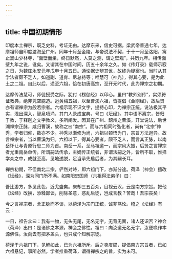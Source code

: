 ```yaml
---
---
---
```

title: 中国初期情形
---




印度本土禅宗，既乏史料，考证无由。达摩东来，信史可据。梁武帝普通七年，达摩祖师自印度渡海至广州，同年十月至金陵，与帝说法不契，于十一月至洛阳，寓止嵩山少林寺，“面壁而坐，终日默然，人莫之测，谓之壁观”，共历九年。相传面壁九年之说，讹矣。又谓其在中国时间，历五十余年之久。如《传灯录》载师示寂之日，为魏庄永安元年戊申十月五日。通论据史辨其讹，故终为疑案也。当时从其学法者颇不乏人，如道副、道育、尼总持等；唯慧可（神光），得其心要，是为此土之二祖。自此以后，递至六祖，恰在初唐高宗，至开元时代，此为禅宗之初期。

达摩传法慧可，师徒授受之际，犹付《楞伽经》以印心。虽曰“教外别传”，实须符证教典，绝非凭空臆造。迨黄梅五祖，以至曹溪六祖，皆提倡《金刚经》，故后贤亦有谓禅宗为般若宗者。六祖示现不识文字，提持心印，为禅宗正统。说法极其平实，浅出深入，智泉喷涌，其门人录成宝典，号曰《坛经》。其中语不离宗，皆归于教，于释迦之文字教义，多所阐发。因其在广州、韶州之曹溪，开堂说法，后世溯禅宗正脉，咸归曹溪，故称之曰“南宗”。而与六祖同时弘化者，尚有“北宗”神秀，学者归仰，数亦不少。神秀以渐修为尚，六祖以顿悟为门，宗旨方法迥异。故言禅宗者，当以曹溪为归。六祖以下，得其心要者，颇不乏人，而言其正脉，以南岳怀让与青原行思二师为首。南岳一系，至马祖道一，而宗风大振，后贤之言禅宗者尤重南岳单传。所谓嗣法传承，主嫡传正统者，非谓法嗣之外，皆所不取，惟择学众之中，成就至高，见地透脱，足当承先启后者，为其嗣长耳。

禅宗初期，不但南北二宗，俨然对峙，即六祖门下，亦渐分途。荷泽（神会）擅改《坛经》，深为同门所不满。如南阳忠国师（六祖得法弟子）曰：


吾比游方，多见此色，近尤盛矣。聚却三五百众，目视云汉，云是南方宗旨。把他《坛经》改换，添糅鄙谈，削除圣意，惑乱后徒，岂成言教？苦哉！吾宗丧矣！


今之言禅宗者，舍正脉而不谈，以荷泽为宗门正统，诚非笃论。稽之《坛经》有云：


一日，祖告众曰：我有一物，无头无尾，无名无字，无背无面，诸人还识否？神会（荷泽）出曰：是诸佛之本源，神会之佛性。祖曰：向汝道无名无字，汝便唤作本源佛性。汝向去有把茅盖头，也只成个知解宗徒。


荷泽于六祖门下，见解如此，已为六祖所斥。后之卖度牒，提倡南方宗旨者，已如六祖悬记，事所必然。学者推重荷泽，谓得禅宗之的旨，实为未可。